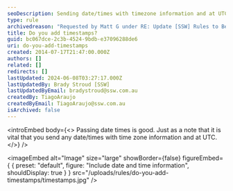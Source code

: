 ```yaml
---
seoDescription: Sending date/times with timezone information and at UTC format is crucial for accurate processing and analysis.
type: rule
archivedreason: "Requested by Matt G under RE: Update [SSW] Rules to Better WebAPI"
title: Do you add timestamps?
guid: bc067dce-2c3b-4524-9bdb-e37096288de6
uri: do-you-add-timestamps
created: 2014-07-17T21:47:00.000Z
authors: []
related: []
redirects: []
lastUpdated: 2024-06-08T03:27:17.000Z
lastUpdatedBy: Brady Stroud [SSW]
lastUpdatedByEmail: bradystroud@ssw.com.au
createdBy: TiagoAraujo
createdByEmail: TiagoAraujo@ssw.com.au
isArchived: false
---
```


<introEmbed
  body={<>
Passing date times is good. Just as a note that it is vital that you send any date/times with time zone information and at UTC.
  </>}
/>

<imageEmbed
  alt="Image"
  size="large"
  showBorder={false}
  figureEmbed={ {
    preset: "default",
    figure: "Include date and time information",
    shouldDisplay: true
  } }
  src="/uploads/rules/do-you-add-timestamps/timestamps.jpg"
/>
